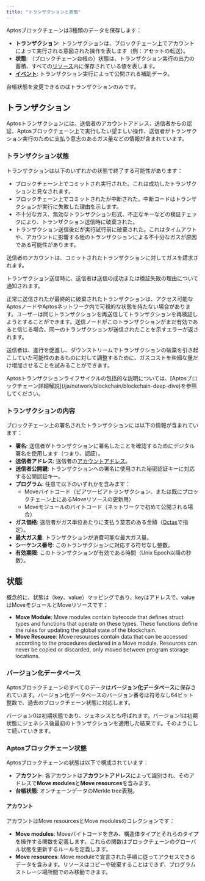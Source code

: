 ```yaml
---
title: "トランザクションと状態"
---
```




Aptosブロックチェーンは3種類のデータを保存します：

- **トランザクション**: トランザクションは、ブロックチェーン上でアカウントによって実行される意図された操作を表します（例：アセットの転送）。
- **状態**: （ブロックチェーン台帳の）状態は、トランザクション実行の出力の蓄積、すべての[リソース](/ja/network/blockchain/resources)内に保存されている値を表します。
- [**イベント**](/ja/network/blockchain/events): トランザクション実行によって公開される補助データ。

<Aside type="note">
  台帳状態を変更できるのはトランザクションのみです。
</Aside>

## トランザクション

Aptosトランザクションには、送信者のアカウントアドレス、送信者からの認証、Aptosブロックチェーン上で実行したい望ましい操作、送信者がトランザクション実行のために支払う意志のあるガス量などの情報が含まれています。

### トランザクション状態

トランザクションは以下のいずれかの状態で終了する可能性があります：

- ブロックチェーン上でコミットされ実行された。これは成功したトランザクションと見なされます。
- ブロックチェーン上でコミットされたが中断された。中断コードはトランザクションが実行に失敗した理由を示します。
- 不十分なガス、無効なトランザクション形式、不正なキーなどの検証チェックにより、トランザクション送信時に破棄された。
- トランザクション送信後だが実行試行前に破棄された。これはタイムアウトや、アカウントに影響する他のトランザクションによる不十分なガスが原因である可能性があります。

送信者のアカウントは、コミットされたトランザクションに対してガスを請求されます。

トランザクション送信時に、送信者は送信の成功または検証失敗の理由について通知されます。

正常に送信されたが最終的に破棄されたトランザクションは、アクセス可能なAptosノードやAptosネットワーク内で可視的な状態を持たない場合があります。ユーザーは同じトランザクションを再送信してトランザクションを再検証しようとすることができます。送信ノードがこのトランザクションがまだ有効であると信じる場合、同一のトランザクションが送信されたことを示すエラーが返されます。

送信者は、進行を促進し、ダウンストリームでトランザクションの破棄を引き起こしていた可能性のあるものに対して調整するために、ガスコストを些細な量だけ増加させることを試みることができます。

<Aside type="note">
  Aptosトランザクションライフサイクルの包括的な説明については、[Aptosブロックチェーン詳細解説](/ja/network/blockchain/blockchain-deep-dive)を参照してください。
</Aside>

### トランザクションの内容

ブロックチェーン上の署名されたトランザクションには以下の情報が含まれています：

- **署名**: 送信者がトランザクションに署名したことを確認するためにデジタル署名を使用します（つまり、認証）。
- **送信者アドレス**: 送信者の[アカウントアドレス](/ja/network/blockchain/accounts#account-address)。
- **送信者公開鍵**: トランザクションへの署名に使用された秘密認証キーに対応する公開認証キー。
- **プログラム**: 任意で以下のいずれかを含みます：
  - Moveバイトコード（ピアツーピアトランザクション、または既にブロックチェーン上にあるMoveリソースの更新用）
  - Moveモジュールのバイトコード（ネットワークで初めて公開される場合）
- **ガス価格**: 送信者がガス単位あたりに支払う意志のある金額（[Octas](/ja/network/glossary#octa)で指定）。
- **最大ガス量**: トランザクションが消費可能な最大ガス量。
- **シーケンス番号**: このトランザクションに対応する符号なし整数。
- **有効期限**: このトランザクションが有効である時間（Unix Epoch以降の秒数）。

## 状態

概念的に、状態は（key、value）マッピングであり、keyはアドレスで、valueはMoveモジュールとMoveリソースです：

- **Move Module**: Move modules contain bytecode that defines struct types and functions that operate on these types. These functions define the rules for updating the global state of the blockchain.
- **Move Resource**: Move resources contain data that can be accessed according to the procedures declared in a Move module. Resources can never be copied or discarded, only moved between program storage locations.

### バージョン化データベース

Aptosブロックチェーンのすべてのデータは**バージョン化データベース**に保存されています。バージョン化データベースのバージョン番号は符号なし64ビット整数で、過去のブロックチェーン状態に対応します。

バージョン0は初期状態であり、ジェネシスとも呼ばれます。バージョン1は初期状態にジェネシス後最初のトランザクションを適用した結果です。そのようにして続いていきます。

### Aptosブロックチェーン状態

Aptosブロックチェーンの状態は以下で構成されています：

- **アカウント**: 各アカウントは**アカウントアドレス**によって識別され、そのアドレスで**Move modules**と**Move resources**を含みます。
- **台帳状態**: オンチェーンデータのMerkle tree表現。

#### アカウント

アカウントはMove resourcesとMove modulesのコレクションです：

- **Move modules**: Moveバイトコードを含み、構造体タイプとそれらのタイプを操作する関数を定義します。これらの関数はブロックチェーンのグローバル状態を更新するルールを定義します。
- **Move resources**: Move moduleで宣言された手順に従ってアクセスできるデータを含みます。リソースはコピーや破棄することはできず、プログラムストレージ場所間でのみ移動できます。
